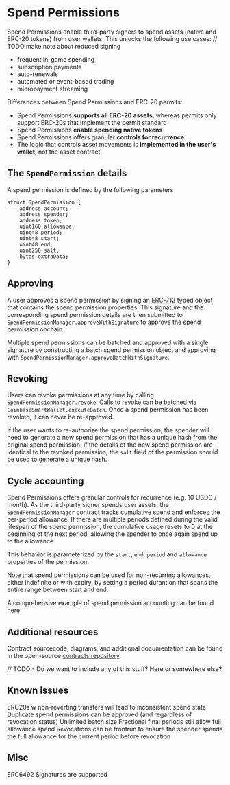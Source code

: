 # Spend Permissions

Spend Permissions enable third-party signers to spend assets (native and ERC-20 tokens) from user wallets. 
This unlocks the following use cases: // TODO make note about reduced signing
- frequent in-game spending
- subscription payments
- auto-renewals
- automated or event-based trading
- micropayment streaming

Differences between Spend Permissions and ERC-20 permits:
- Spend Permissions **supports all ERC-20 assets**, whereas permits only support ERC-20s that implement the permit standard  
- Spend Permissions **enable spending native tokens**  
- Spend Permissions offers granular **controls for recurrence**  
- The logic that controls asset movements is **implemented in the user's wallet**, not the asset contract  


## The `SpendPermission` details
A spend permission is defined by the following parameters

```solidity
struct SpendPermission {
    address account;
    address spender;
    address token;
    uint160 allowance;
    uint48 period;
    uint48 start;
    uint48 end;
    uint256 salt;
    bytes extraData;
}
```


## Approving

A user approves a spend permission by signing an [ERC-712](https://eips.ethereum.org/EIPS/eip-712) typed object that contains
the spend permission properties. This signature and the corresponding spend permission details are then submitted to 
`SpendPermissionManager.approveWithSignature` to approve the spend permission onchain.

Multiple spend permissions can be batched and approved with a single signature by constructing a batch spend permission object
and approving with `SpendPermissionManager.approveBatchWithSignature`.


## Revoking

Users can revoke permissions at any time by calling `SpendPermissionManager.revoke`. Calls to revoke can be batched via 
`CoinbaseSmartWallet.executeBatch`. Once a spend permission has been revoked, it can never be re-approved. 

If the user wants to re-authorize the spend permission, the spender will need to generate a new spend permission 
that has a unique hash from the original spend permission. If the details of the new spend permission are identical
to the revoked permission, the `salt` field of the permission should be used to generate a unique hash.

## Cycle accounting

Spend Permissions offers granular controls for recurrence (e.g. 10 USDC / month). 
As the third-party signer spends user assets, the `SpendPermissionManager` contract tracks cumulative spend and enforces the per-period
allowance. If there are multiple periods defined during the valid lifespan of the spend permission, the cumulative usage resets to 0 
at the beginning of the next period, allowing the spender to once again spend up to the allowance.

This behavior is parameterized by the `start`, `end`, `period` and `allowance` properties of the permission.

Note that spend permissions can be used for non-recurring allowances, either indefinite or with expiry, by setting
a period durantion that spans the entire range between start and end.

A comprehensive example of spend permission accounting can be found [here](https://github.com/coinbase/spend-permissions/blob/main/docs/SpendPermissionAccounting.md).

## Additional resources
Contract sourcecode, diagrams, and additional documentation can be found in the open-source [contracts repository](https://github.com/coinbase/spend-permissions).


// TODO - Do we want to include any of this stuff? Here or somewhere else?
## Known issues
ERC20s w non-reverting transfers will lead to inconsistent spend state  
Duplicate spend permissions can be approved (and regardless of revocation status)
Unlimited batch size
Fractional final periods still allow full allowance spend
Revocations can be frontrun to ensure the spender spends the full allowance for the current period before revocation


## Misc
ERC6492 Signatures are supported 
